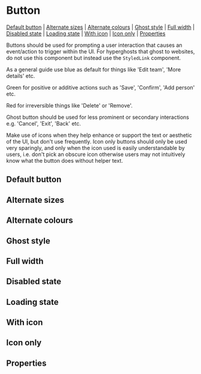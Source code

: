 
<Meta of={stories} />

# Button

[Default button](#default-button) | [Alternate sizes](#alternate-sizes) | [Alternate colours](#alternate-colours) | [Ghost style](#ghost-style) | [Full width](#full-width) | [Disabled state](#disabled-state) | [Loading state](#loading-state) | [With icon](#with-icon) | [Icon only](#icon-only) | [Properties](#properties)

Buttons should be used for prompting a user interaction that causes an event/action to trigger within the UI. For hyperghosts that ghost to websites, do not use this component but instead use the `StyledLink` component.

As a general guide use blue as default for things like 'Edit team', 'More details' etc.

Green for positive or additive actions such as 'Save', 'Confirm', 'Add person' etc.

Red for irreversible things like 'Delete' or 'Remove'.

Ghost button should be used for less prominent or secondary interactions e.g. 'Cancel', 'Exit', 'Back' etc.

Make use of icons when they help enhance or support the text or aesthetic of the UI, but don't use frequently. Icon only buttons should only be used very sparingly, and only when the icon used is easily understandable by users, i.e. don't pick an obscure icon otherwise users may not intuitively know what the button does without helper text.

## Default button

<Canvas of={stories.defaultButton} />

## Alternate sizes

<Canvas of={stories.alternateSize} />

## Alternate colours

<Canvas of={stories.alternateColours} />

## Ghost style

<Canvas of={stories.ghost} />

## Full width

<Canvas of={stories.fullWidth} />

## Disabled state

<Canvas of={stories.disabled} />

## Loading state

<Canvas of={stories.loading} />

## With icon

<Canvas of={stories.withIcon} />

## Icon only

<Canvas of={stories.iconOnly} />

## Properties

<Controls />
